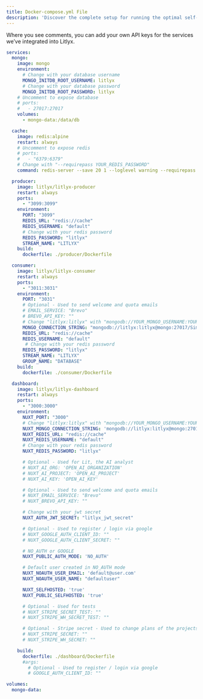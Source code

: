 ```yaml
---
title: Docker-compose.yml File
description: 'Discover the complete setup for running the optimal self-hosted dashboard'
---
```

Where you see comments, you can add your own API keys for the services we’ve integrated into Litlyx.

```yaml File
services:
  mongo:
    image: mongo
    environment:
      # Change with your database username
      MONGO_INITDB_ROOT_USERNAME: litlyx
      # Change with your database password
      MONGO_INITDB_ROOT_PASSWORD: litlyx
    # Uncomment to expose database
    # ports:
    #   - 27017:27017
    volumes:
      - mongo-data:/data/db

  cache:
    image: redis:alpine
    restart: always
    # Uncomment to expose redis
    # ports:
    #   - "6379:6379"
    # Change with "--requirepass YOUR_REDIS_PASSWORD"
    command: redis-server --save 20 1 --loglevel warning --requirepass litlyx

  producer:
    image: litlyx/litlyx-producer
    restart: always
    ports:
      - "3099:3099"
    environment:
      PORT: "3099"
      REDIS_URL: "redis://cache"
      REDIS_USERNAME: "default"
      # Change with your redis password
      REDIS_PASSWORD: "litlyx"
      STREAM_NAME: "LITLYX"
    build:
      dockerfile: ./producer/Dockerfile

  consumer:
    image: litlyx/litlyx-consumer
    restart: always
    ports:
      - "3011:3031"
    environment:
      PORT: "3031"
      # Optional - Used to send welcome and quota emails
      # EMAIL_SERVICE: "Brevo"      
      # BREVO_API_KEY: ""
      # Change "litlyx:litlyx" with "mongodb://YOUR_MONGO_USERNAME:YOUR_MONGO_PASSWORD"
      MONGO_CONNECTION_STRING: "mongodb://litlyx:litlyx@mongo:27017/SimpleMetrics?readPreference=primaryPreferred&authSource=admin"
      REDIS_URL: "redis://cache"
      REDIS_USERNAME: "default"
       # Change with your redis password
      REDIS_PASSWORD: "litlyx"
      STREAM_NAME: "LITLYX"
      GROUP_NAME: "DATABASE"
    build:
      dockerfile: ./consumer/Dockerfile 

  dashboard:
    image: litlyx/litlyx-dashboard
    restart: always
    ports:
      - "3000:3000"
    environment:
      NUXT_PORT: "3000"
      # Change "litlyx:litlyx" with "mongodb://YOUR_MONGO_USERNAME:YOUR_MONGO_PASSWORD"
      NUXT_MONGO_CONNECTION_STRING: 'mongodb://litlyx:litlyx@mongo:27017/SimpleMetrics?readPreference=primaryPreferred&authSource=admin'
      NUXT_REDIS_URL: "redis://cache"
      NUXT_REDIS_USERNAME: "default"
      # Change with your redis password
      NUXT_REDIS_PASSWORD: "litlyx"

      # Optional - Used for Lit, the AI analyst
      # NUXT_AI_ORG: 'OPEN_AI_ORGANIZATION'
      # NUXT_AI_PROJECT: 'OPEN_AI_PROJECT'
      # NUXT_AI_KEY: 'OPEN_AI_KEY'

      # Optional - Used to send welcome and quota emails
      # NUXT_EMAIL_SERVICE: "Brevo"      
      # NUXT_BREVO_API_KEY: ""

      # Change with your jwt secret
      NUXT_AUTH_JWT_SECRET: "litlyx_jwt_secret"

      # Optional - Used to register / login via google
      # NUXT_GOOGLE_AUTH_CLIENT_ID: ""
      # NUXT_GOOGLE_AUTH_CLIENT_SECRET: ""

      # NO_AUTH or GOOGLE
      NUXT_PUBLIC_AUTH_MODE: 'NO_AUTH'

      # Default user created in NO_AUTH mode
      NUXT_NOAUTH_USER_EMAIL: 'default@user.com'
      NUXT_NOAUTH_USER_NAME: "defaultuser"

      NUXT_SELFHOSTED: 'true'
      NUXT_PUBLIC_SELFHOSTED: 'true'

      # Optional - Used for tests
      # NUXT_STRIPE_SECRET_TEST: ""
      # NUXT_STRIPE_WH_SECRET_TEST: ""

      # Optional - Stripe secret - Used to change plans of the projects
      # NUXT_STRIPE_SECRET: ""
      # NUXT_STRIPE_WH_SECRET: ""

    build:
      dockerfile: ./dashboard/Dockerfile 
      #args:
        # Optional - Used to register / login via google
        # GOOGLE_AUTH_CLIENT_ID: ""

volumes:
  mongo-data:
```


